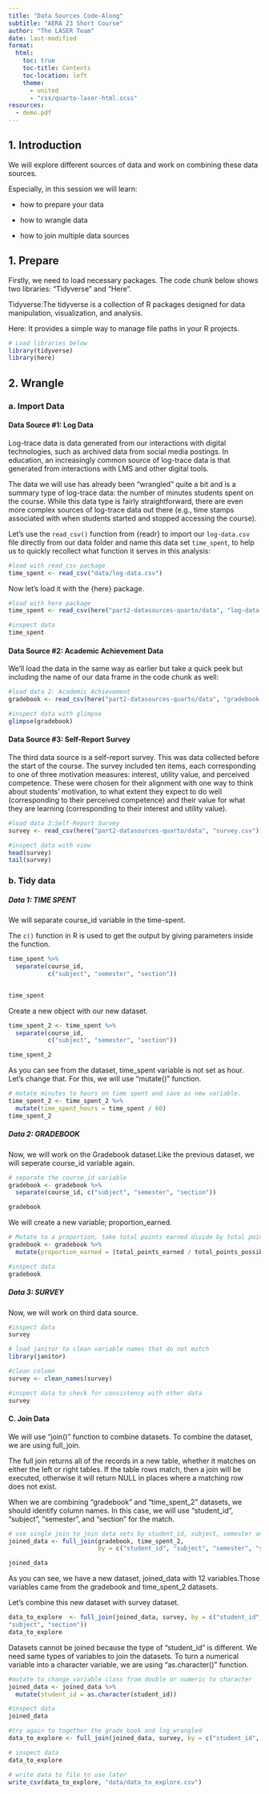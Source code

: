 ```yaml
---
title: "Data Sources Code-Along" 
subtitle: "AERA 23 Short Course"
author: "The LASER Team"
date: last-modified
format:
  html:
    toc: true
    toc-title: Contents
    toc-location: left
    theme: 
      - united
      - "css/quarto-laser-html.scss"
resources:
  - demo.pdf
---
```


## 1. Introduction

We will explore different sources of data and work on combining these data sources.

Especially, in this session we will learn:

-   how to prepare your data

-   how to wrangle data

-   how to join multiple data sources

## 1. Prepare

Firstly, we need to load necessary packages. The code chunk below shows two libraries: "Tidyverse" and "Here".

Tidyverse:The tidyverse is a collection of R packages designed for data manipulation, visualization, and analysis.

Here: It provides a simple way to manage file paths in your R projects.

```r
# Load libraries below
library(tidyverse)
library(here)

```

## 2. Wrangle

### a. Import Data

#### Data Source #1: Log Data

Log-trace data is data generated from our interactions with digital
technologies, such as archived data from social media postings. In
education, an increasingly common source of log-trace data is that
generated from interactions with LMS and other digital tools.

The data we will use has already been "wrangled" quite a bit and is a
summary type of log-trace data: the number of minutes students spent on
the course. While this data type is fairly straightforward, there are
even more complex sources of log-trace data out there (e.g., time stamps
associated with when students started and stopped accessing the course).

Let's use the `read_csv()` function from {readr} to import our
`log-data.csv` file directly from our data folder and name this data set
`time_spent`, to help us to quickly recollect what function it serves in
this analysis:

```r
#load with read_csv package
time_spent <- read_csv("data/log-data.csv")

```

Now let's load it with the {here} package.

```r
#load with here package
time_spent <- read_csv(here("part2-datasources-quarto/data", "log-data.csv"))

#inspect data
time_spent
```
#### Data Source #2: Academic Achievement Data
We'll load the data in the same way as earlier but take a quick peek but
including the name of our data frame in the code chunk as well:

```r
#load data 2: Academic Achievement
gradebook <- read_csv(here("part2-datasources-quarto/data", "gradebook-summary.csv"))

#inspect data with glimpse
glimpse(gradebook)
```
#### Data Source #3: Self-Report Survey
The third data source is a self-report survey. This was data collected
before the start of the course. The survey included ten items, each
corresponding to one of three motivation measures: interest, utility
value, and perceived competence. These were chosen for their alignment
with one way to think about students' motivation, to what extent they
expect to do well (corresponding to their perceived competence) and
their value for what they are learning (corresponding to their interest
and utility value).

```r
#load data 3:Self-Report Survey
survey <- read_csv(here("part2-datasources-quarto/data", "survey.csv"))

#inspect data with view
head(survey)
tail(survey)
```
### b. Tidy data
##### Data 1: TIME SPENT
We will separate course_id variable in the time-spent. 

The `c()` function in R is used to get the output by giving parameters
inside the function.

```r
time_spent %>%  
  separate(course_id,
           c("subject", "semester", "section"))


time_spent

```
Create a new object with our new dataset. 

```r
time_spent_2 <- time_spent %>%
  separate(course_id,
           c("subject", "semester", "section"))

time_spent_2
```
As you can see from the dataset, time_spent variable is not set as hour. Let's
change that. For this, we will use "mutate()" function. 

```r
# mutate minutes to hours on time spent and save as new variable.
time_spent_2 <- time_spent_2 %>% 
  mutate(time_spent_hours = time_spent / 60)
time_spent_2
```
##### Data 2: GRADEBOOK
Now, we will work on the Gradebook dataset.Like the previous dataset, we will
seperate course_id variable again. 

```r
# separate the course_id variable
gradebook <- gradebook %>% 
  separate(course_id, c("subject", "semester", "section"))

gradebook
```
We will create a new variable; proportion_earned. 

```r
# Mutate to a proportion, take total points earned divide by total points. Save as new variable proportion_earned.
gradebook <- gradebook %>% 
  mutate(proportion_earned = (total_points_earned / total_points_possible))

#inspect data
gradebook

```
##### Data 3: SURVEY
Now, we will work on third data source. 

```r
#inspect data 
survey

# load janitor to clean variable names that do not match
library(janitor)

#clean column
survey <- clean_names(survey)

#inspect data to check for consistency with other data
survey

```
#### C. Join Data

We will use "join()" function to combine datasets. To combine the dataset, we 
are using full_join. 

The full join returns all of the records in a new table, whether it matches on 
either the left or right tables. If the table rows match, then a join will be 
executed, otherwise it will return NULL in places where a matching row does not 
exist.

When we are combining "gradebook" and "time_spent_2" datasets, we should identify
column names. In this case, we will use "student_id", "subject", "semester", and
"section" for the match. 

```r
# use single join to join data sets by student_id, subject, semester and section.
joined_data <- full_join(gradebook, time_spent_2, 
                         by = c("student_id", "subject", "semester", "section"))

joined_data
```
As you can see, we have a new dataset, joined_data with 12 variables.Those variables came from the gradebook and time_spent_2 datasets. 

Let's combine this new dataset with survey dataset. 

```r
data_to_explore  <- full_join(joined_data, survey, by = c("student_id",
"subject", "section"))
data_to_explore
```
Datasets cannot be joined because the type of "student_id" is different. We need
same types of variables to join the datasets. To turn a numerical variable into
a character variable, we are using "as.character()" function. 

```r
#mutate to change variable class from double or numeric to character
joined_data <- joined_data %>%
  mutate(student_id = as.character(student_id))

#inspect data
joined_data

#try again to together the grade_book and log_wrangled
data_to_explore <- full_join(joined_data, survey, by = c("student_id", "subject", "semester", "section"))

# inspect data
data_to_explore

# write data to file to use later
write_csv(data_to_explore, "data/data_to_explore.csv")

```




